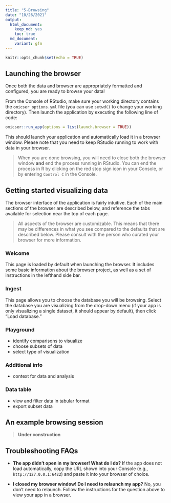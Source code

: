 ```yaml
---
title: "5-Browsing"
date: "10/26/2021"
output:
  html_document: 
    keep_md: yes
    toc: true
  md_document:
    variant: gfm
---
```


```r
knitr::opts_chunk$set(echo = TRUE)
```

## Launching the browser

Once both the data and browser are appropriately formatted and configured, 
you are ready to browse your data!

From the Console of RStudio,
make sure your working directory contains the `omicser_options.yml` file
(you can use `setwd()` to change your working directory).
Then launch the application by executing the following line of code:

```r
omicser::run_app(options = list(launch.browser = TRUE))
```

This should launch your application and automatically load it in a browser window.
Please note that you need to keep RStudio running to work with data in your browser.

> When you are done browsing,
> you will need to close both the browser window **and** end the process running in RStudio.
> You can end the process in R by clicking on the red stop sign icon in your Console,
> or by entering `Control C` in the Console.

## Getting started visualizing data

The browser interface of the application is fairly intuitive.
Each of the main sections of the browser are described below,
and reference the tabs available for selection near the top of each page.

> All aspects of the browser are customizable.
> This means that there may be differences in what you see 
> compared to the defaults that are described below.
> Please consult with the person who curated your browser for more information.

### Welcome 

This page is loaded by default when launching the browser.
It includes some basic information about the browser project,
as well as a set of instructions in the lefthand side bar.

### Ingest

This page allows you to choose the database you will be browsing.
Select the database you are visualizing from the drop-down menu
(if your app is only visualizing a single dataset,
it should appear by default),
then click "Load database."

### Playground

- identify comparisons to visualize
- choose subsets of data 
- select type of visualization

### Additional info

- context for data and analysis 

### Data table

- view and filter data in tabular format
- export subset data

## An example browsing session

> **Under construction**

## Troubleshooting FAQs

- **The app didn't open in my browser! What do I do?** If the app does not load automatically,
copy the URL shown into your Console (e.g., `http://127.0.0.1:6422`)
and paste it into your browser of choice.

- **I closed my browser window! Do I need to relaunch my app?** No, you don't need to relaunch. Follow the instructions for the question above to view your app in a browser. 
